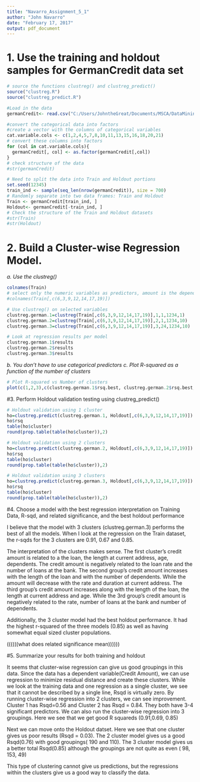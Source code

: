 ```yaml
---
title: "Navarro_Assignment_5_1"
author: "John Navarro"
date: "February 17, 2017"
output: pdf_document
---
```

# 1. Use the training and holdout samples for GermanCredit data set
```r
# source the functions clustreg() and clustreg_predict()
source("clustreg.R")
source("clustreg_predict.R")

#Load in the data
germanCredit<- read.csv("C:/Users/JohntheGreat/Documents/MSCA/DataMining/Week1/german_credit.csv", header=TRUE, sep=",")

#convert the categorical data into factors
#create a vector with the columns of categorical variables
cat.variable.cols <- c(1,2,4,5,7,8,10,11,13,15,16,18,20,21)
# convert these columns into factors
for (col in cat.variable.cols){
  germanCredit[, col] <- as.factor(germanCredit[,col])
}
# check structure of the data
#str(germanCredit)

# Need to split the data into Train and Holdout portions
set.seed(12345)
train_ind <- sample(seq_len(nrow(germanCredit)), size = 700)
# Randomly separate into two data frames: Train and Holdout
Train <- germanCredit[train_ind, ]
Holdout<- germanCredit[-train_ind, ]
# Check the structure of the Train and Holdout datasets
#str(Train)
#str(Holdout)
```

# 2. Build a Cluster-wise Regression Model. 

*a. Use the clustreg()*

```r
colnames(Train)
# select only the numeric variables as predictors, amount is the dependent variable
#colnames(Train[,c(6,3,9,12,14,17,19)])

# Use clustreg() on selected variables
clustreg.german.1=clustreg(Train[,c(6,3,9,12,14,17,19)],1,1,1234,1)
clustreg.german.2=clustreg(Train[,c(6,3,9,12,14,17,19)],2,1,1234,10)
clustreg.german.3=clustreg(Train[,c(6,3,9,12,14,17,19)],3,24,1234,10)

# Look at regression results per model
clustreg.german.1$results
clustreg.german.2$results
clustreg.german.3$results

```


*b. You don't have to use categorical predictors*
*c. Plot R-squared as a function of the number of clusters*

```r
# Plot R-squared vs Number of clusters
plot(c(1,2,3),c(clustreg.german.1$rsq.best, clustreg.german.2$rsq.best, clustreg.german.3$rsq.best), ylim=c(0,1), type="l", col=4, main="VAF Plot for German Train: Cluster-wise Regression", ylab="Variance Accounted For", xlab="Number of Clusters")
```

#3. Perform Holdout validation testing using clustreg_predict()

```r
# Holdout validation using 1 cluster
ho=clustreg.predict(clustreg.german.1, Holdout[,c(6,3,9,12,14,17,19)])
ho$rsq
table(ho$cluster)
round(prop.table(table(ho$cluster)),2)

# Holdout validation using 2 clusters
ho=clustreg.predict(clustreg.german.2, Holdout[,c(6,3,9,12,14,17,19)])
ho$rsq
table(ho$cluster)
round(prop.table(table(ho$cluster)),2)

# Holdout validation using 3 clusters
ho=clustreg.predict(clustreg.german.3, Holdout[,c(6,3,9,12,14,17,19)])
ho$rsq
table(ho$cluster)
round(prop.table(table(ho$cluster)),2)


```

#4. Choose a model with the best regression interpretation on Training Data, R-sqd, and related significance, and the best holdout performance

I believe that the model with 3 clusters (clustreg.german.3) performs the best of all the models. When I look at the regression on the Train dataset, the r-sqds for the 3 clusters are 0.91, 0.67 and 0.85. 

The interpretation of the clusters makes sense. The first cluster's credit amount is related to a the loan, the length at current address, age, dependents. The credit amount is negatively related to the loan rate and the number of loans at the bank. The second group's credit amount increases with the length of the loan and with the number of dependents. While the amount will decrease with the rate and duration at current address. The third group's credit amount increases along with the length of the loan, the length at current address and age. While the 3rd group's credit amount is negatively related to the rate, number of loans at the bank and number of dependents.

Additionally, the 3 cluster model had the best holdout performance. It had the highest r-squared of the three models (0.85) as well as having somewhat equal sized cluster populations.


((((((what does related significance mean))))))

#5. Summarize your results for both training and holdout

It seems that cluster-wise regression can give us good groupings in this data. Since the data has a dependent variable(Credit Amount), we can use regression to minimize residual distance and create these clusters. While we look at the training data and one regression as a single cluster, we see that it cannot be described by a single line, Rsqd is virtually zero. By running cluster-wise regression into 2 clusters, we can see improvement. Cluster 1 has Rsqd=0.56 and Cluster 2 has Rsqd = 0.84. They both have 3-4 significant predictors. We can also run the cluster-wise regression into 3 groupings. Here we see that we get good R squareds (0.91,0.69, 0.85)

Next we can move onto the Holdout datset. Here we see that one cluster gives us poor results (Rsqd = 0.03). The 2 cluster model gives us a good Rsqd(0.76) with good groupings( 190 and 110). The 3 cluster model gives us a better total Rsqd(0.85) although the groupings are not quite as even ( 98, 153, 49)

This type of clustering cannot give us predictions, but the regressions within the clusters give us a good way to classify the data. 
